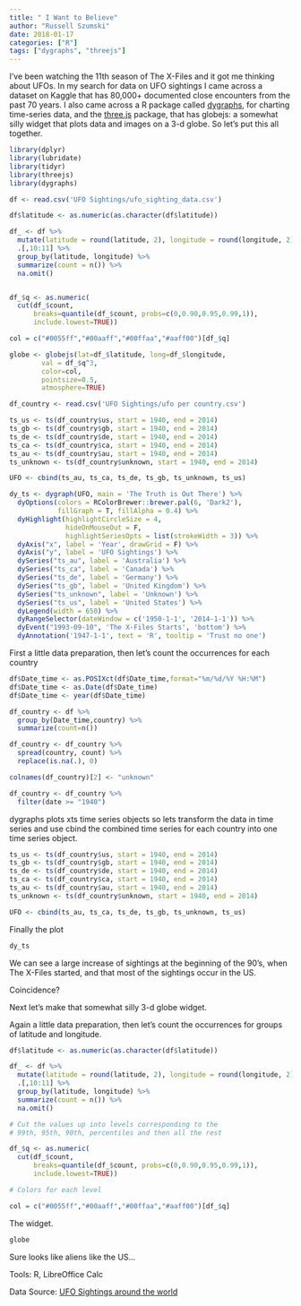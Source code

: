 ```yaml
---
title: " I Want to Believe"
author: "Russell Szumski"
date: 2018-01-17
categories: ["R"]
tags: ["dygraphs", "threejs"]
---
```



I've been watching the 11th season of The X-Files and it got me thinking about UFOs. In my search for data on UFO sightings I came across a dataset on Kaggle that has 80,000+ documented close encounters from the past 70 years. I also came across a R package called [dygraphs](https://rstudio.github.io/dygraphs/), for charting time-series data, and the [three.js](https://github.com/bwlewis/rthreejs) package, that has globejs: a somewhat silly widget that plots data and images on a 3-d globe. So let's put this all together. 


```r
library(dplyr)
library(lubridate)
library(tidyr)
library(threejs)
library(dygraphs)

df <- read.csv('UFO Sightings/ufo_sighting_data.csv')

df$latitude <- as.numeric(as.character(df$latitude))

df_ <- df %>%
  mutate(latitude = round(latitude, 2), longitude = round(longitude, 2)) %>%
  .[,10:11] %>%
  group_by(latitude, longitude) %>%
  summarize(count = n()) %>%
  na.omit() 


df_$q <- as.numeric(
  cut(df_$count,
      breaks=quantile(df_$count, probs=c(0,0.90,0.95,0.99,1)),
      include.lowest=TRUE))

col = c("#0055ff","#00aaff","#00ffaa","#aaff00")[df_$q]

globe <- globejs(lat=df_$latitude, long=df_$longitude,
        val = df_$q^3,
        color=col,
        pointsize=0.5,
        atmosphere=TRUE)

df_country <- read.csv('UFO Sightings/ufo per country.csv')

ts_us <- ts(df_country$us, start = 1940, end = 2014)
ts_gb <- ts(df_country$gb, start = 1940, end = 2014)
ts_de <- ts(df_country$de, start = 1940, end = 2014)
ts_ca <- ts(df_country$ca, start = 1940, end = 2014)
ts_au <- ts(df_country$au, start = 1940, end = 2014)
ts_unknown <- ts(df_country$unknown, start = 1940, end = 2014)

UFO <- cbind(ts_au, ts_ca, ts_de, ts_gb, ts_unknown, ts_us)

dy_ts <- dygraph(UFO, main = 'The Truth is Out There') %>%
  dyOptions(colors = RColorBrewer::brewer.pal(6, 'Dark2'),
            fillGraph = T, fillAlpha = 0.4) %>%
  dyHighlight(highlightCircleSize = 4,
              hideOnMouseOut = F,
              highlightSeriesOpts = list(strokeWidth = 3)) %>%
  dyAxis("x", label = 'Year', drawGrid = F) %>%
  dyAxis("y", label = 'UFO Sightings') %>%
  dySeries("ts_au", label = 'Australia') %>%
  dySeries("ts_ca", label = 'Canada') %>%
  dySeries("ts_de", label = 'Germany') %>%
  dySeries("ts_gb", label = 'United Kingdom') %>%
  dySeries("ts_unknown", label = 'Unknown') %>%
  dySeries("ts_us", label = 'United States') %>%
  dyLegend(width = 650) %>%
  dyRangeSelector(dateWindow = c('1950-1-1', '2014-1-1')) %>%
  dyEvent("1993-09-10", 'The X-Files Starts', 'bottom') %>%
  dyAnnotation('1947-1-1', text = 'R', tooltip = 'Trust no one')

```

First a little data preparation, then let's count the occurrences for each country

```r
df$Date_time <- as.POSIXct(df$Date_time,format="%m/%d/%Y %H:%M")
df$Date_time <- as.Date(df$Date_time)
df$Date_time <- year(df$Date_time)

df_country <- df %>%
  group_by(Date_time,country) %>% 
  summarize(count=n())

df_country <- df_country %>% 
  spread(country, count) %>%
  replace(is.na(.), 0)

colnames(df_country)[2] <- "unknown"

df_country <- df_country %>%
  filter(date >= "1940")
```

dygraphs plots xts time series objects so lets transform the data in time series and use cbind the combined time series for each country into one time series object.

```r
ts_us <- ts(df_country$us, start = 1940, end = 2014)
ts_gb <- ts(df_country$gb, start = 1940, end = 2014)
ts_de <- ts(df_country$de, start = 1940, end = 2014)
ts_ca <- ts(df_country$ca, start = 1940, end = 2014)
ts_au <- ts(df_country$au, start = 1940, end = 2014)
ts_unknown <- ts(df_country$unknown, start = 1940, end = 2014)

UFO <- cbind(ts_au, ts_ca, ts_de, ts_gb, ts_unknown, ts_us)
```

Finally the plot

```r
dy_ts
```

We can see a large increase of sightings at the beginning of the 90's, when The X-Files started, and that most of the sightings occur in the US.

Coincidence?

Next let's make that somewhat silly 3-d globe widget.

Again a little data preparation, then let's count the occurrences for groups of latitude and longitude.

```r
df$latitude <- as.numeric(as.character(df$latitude))

df_ <- df %>%
  mutate(latitude = round(latitude, 2), longitude = round(longitude, 2)) %>%
  .[,10:11] %>%
  group_by(latitude, longitude) %>%
  summarize(count = n()) %>%
  na.omit() 

# Cut the values up into levels corresponding to the
# 99th, 95th, 90th, percentiles and then all the rest

df_$q <- as.numeric(
  cut(df_$count,
      breaks=quantile(df_$count, probs=c(0,0.90,0.95,0.99,1)),
      include.lowest=TRUE))

# Colors for each level

col = c("#0055ff","#00aaff","#00ffaa","#aaff00")[df_$q]
```

The widget.

```r
globe
```

Sure looks like aliens like the US...

Tools: R, LibreOffice Calc

Data Source: [UFO Sightings around the world](https://www.kaggle.com/camnugent/ufo-sightings-around-the-world)